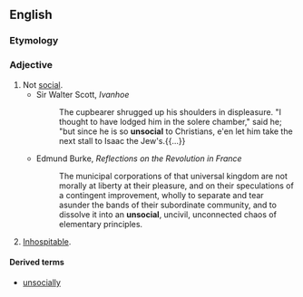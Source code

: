 ==English==

===Etymology===
{{prefix|un|social|lang=en}}

===Adjective===
{{en-adj}}

# Not [[social]].
#* Sir Walter Scott, ''Ivanhoe''
#*: The cupbearer shrugged up his shoulders in displeasure. "I thought to have lodged him in the solere chamber," said he; "but since he is so '''unsocial''' to Christians, e'en let him take the next stall to Isaac the Jew's.{{...}}
#* Edmund Burke, ''Reflections on the Revolution in France''
#*: The municipal corporations of that universal kingdom are not morally at liberty at their pleasure, and on their speculations of a contingent improvement, wholly to separate and tear asunder the bands of their subordinate community, and to dissolve it into an '''unsocial''', uncivil, unconnected chaos of elementary principles.
# [[inhospitable|Inhospitable]]. {{rfex|lang=en}}

====Derived terms====
* [[unsocially]]